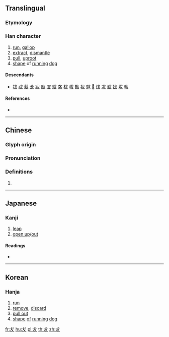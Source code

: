 ==Translingual==

===Etymology===
{{Han compound|犬|丿|ls=i}}

===Han character===
{{Han char|rn=94|rad=犬|as=01|sn=4|four=43040|canj=IKE,IKK}}

# [[run]], [[gallop]]
# [[extract]], [[dismantle]]
# [[pull]], [[uproot]]
# [[shape]] of [[run]]ning [[dog]]

====Descendants====
* [[拔]] [[祓]] [[髮]] [[茇]] [[跋]] [[瞂]] [[翇]] [[䳁]] [[盋]] [[柭]] [[帗]] [[黻]] [[袚]] [[魃]] [[𢇷]] [[炦]] [[冹]] [[鮁]] [[妭]] [[坺]] [[軷]]

====References====
* {{Han ref|kx=0706.010|dkj=20236|dj=1118.160|hdz=21331.020|uh=72AE|ud=29358|bh=C9A5|bd=51621}}

----

==Chinese==
{{zh-forms}}

===Glyph origin===
{{Han etym}}

===Pronunciation===
{{zh-pron
|m=bá
|c=bat6
|mc=y
|oc=y
|cat=
}}

===Definitions===
{{zh-hanzi}}

# {{rfdef|zh}}

----

==Japanese==

===Kanji===
{{ja-kanji|grade=|rs=犬01}}

# [[leap]]
# [[open up]]/[[out]]

====Readings====
* {{ja-readings|on=[[はつ]] (hatsu), [[ばち]] (bachi)|kun=}}

----

==Korean==

===Hanja===
{{ko-hanja|hangeul=발|eumhun=|rv=bal|mr=pal|y=}}

# [[run]]
# [[remove]], [[discard]]
# [[pull out]]
# [[shape]] [[of]] [[run]]ning [[dog]]

[[fr:犮]]
[[hu:犮]]
[[pl:犮]]
[[th:犮]]
[[zh:犮]]